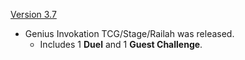 {{Change History/Header}}
[[Version 3.7]]
* Genius Invokation TCG/Stage/Railah was released.
** Includes 1 '''Duel''' and 1 '''Guest Challenge'''.